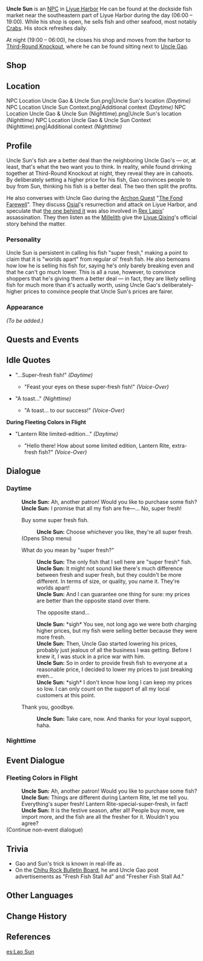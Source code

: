 {{Meta
<!-- REMOVE THIS TEMPLATE AFTER ADDING MISSING INFO -->
|missing_NPC_profile  = yes
}}
{{Character Infobox
|type             = NPC
|image            = NPC Uncle Sun.png
|title            = Fishmonger
|region           = Liyue
}}
'''Uncle Sun''' {{Lang|zh=老孙|zh_rm=Lǎosūn}} is an [[NPC]] in [[Liyue Harbor]] He can be found at the dockside fish market near the southeastern part of Liyue Harbor during the day (06:00 – 19:00). While his shop is open, he sells fish and other seafood, most notably [[Crab]]s. His stock refreshes daily.

At night (19:00 – 06:00), he closes his shop and moves from the harbor to [[Third-Round Knockout]], where he can be found sitting next to [[Uncle Gao]].

==Shop==
{{Shop/Header|note=Refreshes|total=1|vendor=Uncle Sun}}
{{Shop|Fish|240|10|note=Daily|total=1}}
{{Shop|Crab|240|10|note=Daily|total=1}}
{{Shop|Shrimp Meat|150|50|note=Daily|total=1}}
{{Shop/Footer|note=&#32;|total=12,300}}

==Location==
<gallery hideaddbutton="true" captionalign="center">
NPC Location Uncle Gao & Uncle Sun.png|Uncle Sun's location ''(Daytime)''
NPC Location Uncle Sun Context.png|Additional context ''(Daytime)''
NPC Location Uncle Gao & Uncle Sun (Nighttime).png|Uncle Sun's location ''(Nighttime)''
NPC Location Uncle Gao & Uncle Sun Context (Nighttime).png|Additional context ''(Nighttime)''
</gallery>

==Profile==
<!-- detailed story/lore information goes here -->
Uncle Sun's fish are a better deal than the neighboring Uncle Gao's &mdash; or, at least, that's what the two want you to think. In reality, while found drinking together at Third-Round Knockout at night, they reveal they are in cahoots. By deliberately setting a higher price for his fish, Gao convinces people to buy from Sun, thinking his fish is a better deal. The two then split the profits.

He also converses with Uncle Gao during the [[Archon Quest]] "[[The Fond Farewell]]". They discuss [[Osial]]'s resurrection and attack on Liyue Harbor, and speculate that [[Tartaglia|the one behind it]] was also involved in [[Rex Lapis]]' assassination. They then listen as the [[Millelith]] give the [[Liyue Qixing]]'s official story behind the matter.

===Personality===
Uncle Sun is persistent in calling his fish "super fresh," making a point to claim that it is "worlds apart" from regular ol' fresh fish. He also bemoans how low he is selling his fish for, saying he's only barely breaking even and that he can't go much lower. This is all a ruse, however, to convince shoppers that he's giving them a better deal &mdash; in fact, they are likely selling fish for much more than it's actually worth, using Uncle Gao's deliberately-higher prices to convince people that Uncle Sun's prices are fairer.

===Appearance===
''(To be added.)''

==Quests and Events==
{{Quest Appearances}}

==Idle Quotes==
* "...Super-fresh fish!" ''(Daytime)''
** {{A|VO Uncle Sun 01.ogg}} "Feast your eyes on these super-fresh fish!" ''(Voice-Over)''
* "A toast..." ''(Nighttime)''
**{{A|VO Uncle Sun 02.ogg}} "A toast... to our success!" ''(Voice-Over)''

'''During Fleeting Colors in Flight'''
* "Lantern Rite limited-edition..." ''(Daytime)''
** {{A|VO Uncle Sun 01 (Lantern Rite).ogg}} "Hello there! How about some limited edition, Lantern Rite, extra-fresh fish?" ''(Voice-Over)''

==Dialogue==
===Daytime===
{{Dialogue start}}
:'''Uncle Sun:''' Ah, another patron! Would you like to purchase some fish?
:'''Uncle Sun:''' I promise that all my fish are fre&mdash;... No, super fresh!
:{{DIcon|Shop}} Buy some super fresh fish.
::'''Uncle Sun:''' Choose whichever you like, they're all super fresh.
:;(Opens Shop menu)
:{{DIcon}} What do you mean by "super fresh?"
::'''Uncle Sun:''' The only fish that I sell here are "super fresh" fish.
::'''Uncle Sun:''' It might not sound like there's much difference between fresh and super fresh, but they couldn't be more different. In terms of size, or quality, you name it. They're worlds apart!
::'''Uncle Sun:''' And I can guarantee one thing for sure: my prices are better than the opposite stand over there.
::{{DIcon}} The opposite stand...
::'''Uncle Sun:''' *sigh* You see, not long ago we were both charging higher prices, but my fish were selling better because they were more fresh.
::'''Uncle Sun:''' Then, Uncle Gao started lowering his prices, probably just jealous of all the business I was getting. Before I knew it, I was stuck in a price war with him.
::'''Uncle Sun:''' So in order to provide fresh fish to everyone at a reasonable price, I decided to lower my prices to just breaking even...
::'''Uncle Sun:''' *sigh* I don't know how long I can keep my prices so low. I can only count on the support of all my local customers at this point.
:{{DIcon}} Thank you, goodbye.
::'''Uncle Sun:''' Take care, now. And thanks for your loyal support, haha.
{{Dialogue end}}

===Nighttime===
{{Transclude|Uncle Gao|Nighttime}}

==Event Dialogue==
===Fleeting Colors in Flight===
{{Dialogue start}}
:'''Uncle Sun:''' Ah, another patron! Would you like to purchase some fish?
:'''Uncle Sun:''' Things are different during Lantern Rite, let me tell you. Everything's super fresh! Lantern Rite-special-super-fresh, in fact!
:'''Uncle Sun:''' It is the festive season, after all! People buy more, we import more, and the fish are all the fresher for it. Wouldn't you agree?
;(Continue non-event dialogue)
{{Dialogue end}}

==Trivia==
* Gao and Sun's trick is known in real-life as {{w|Anchoring (cognitive bias)|price anchoring}}.
* On the [[Chihu Rock Bulletin Board#N|Chihu Rock Bulletin Board]], he and Uncle Gao post advertisements as "Fresh Fish Stall Ad" and "Fresher Fish Stall Ad."

==Other Languages==
{{Other Languages
|default_hidden = 1
|en      = Uncle Sun
|zhs     = 老孙
|zhs_rm  = Lǎo Sūn
|zht     = 老孫
|zht_rm  = Lǎo Sūn
|ja      = 孫
|ja_rm   = Son{{Assumed}}
|ko      = {{tt|손|孫}} 씨
|ko_rm   = Son-ssi
|es      = Lao Sun
|fr      = Lao Sun
|ru      = Старина Сунь
|th      = ลุง Sun
|th_rm   = Lung Sun
|vi      = Lão Sun
|de      = Lao Sun
|id      = Paman Sun
|pt      = Sun
}}

==Change History==
{{Change History|1.0}}

==References==
{{Reflist}}

[[es:Lao Sun]]